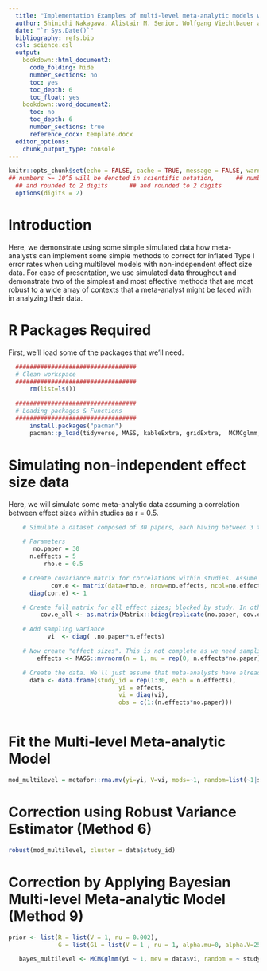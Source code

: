 ```yaml
---
  title: "Implementation Examples of multi-level meta-analytic models with robust variance estimators and using Bayesian approaches to deal with non-independent effect sizes"
  author: Shinichi Nakagawa, Alistair M. Senior, Wolfgang Viechtbauer and Daniel W. A. Noble
  date: "`r Sys.Date()`"
  bibliography: refs.bib
  csl: science.csl
  output: 
    bookdown::html_document2:
      code_folding: hide
      number_sections: no
      toc: yes
      toc_depth: 6
      toc_float: yes
    bookdown::word_document2:
      toc: no
      toc_depth: 6
      number_sections: true
      reference_docx: template.docx
  editor_options: 
    chunk_output_type: console
---
```


```r
knitr::opts_chunk$set(echo = FALSE, cache = TRUE, message = FALSE, warning = FALSE, tidy = TRUE, fig.width = 10)
## numbers >= 10^5 will be denoted in scientific notation,      ## numbers >= 10^5 will be denoted in scientific notation,
  ## and rounded to 2 digits      ## and rounded to 2 digits
  options(digits = 2)
```

# Introduction
Here, we demonstrate using some simple simulated data how meta-analyst's can implement some simple methods to correct for inflated Type I error rates when using multilevel models with non-independent effect size data. For ease of presentation, we use simulated data throughout and demonstrate two of the simplest and most effective methods that are most robust to a wide array of contexts that a meta-analyst might be faced with in analyzing their data.

# R Packages Required

First, we'll load some of the packages that we'll need.

```r
  ##################################
  # Clean workspace
  ##################################
      rm(list=ls())

  ##################################
  # Loading packages & Functions
  ##################################
      install.packages("pacman")
      pacman::p_load(tidyverse, MASS, kableExtra, gridExtra,  MCMCglmm, brms,  metafor, robumeta, clubSandwich)
```

# Simulating non-independent effect size data

Here, we will simulate some meta-analytic data assuming a correlation between effect sizes within studies as r = 0.5.

```r
    # Simulate a dataset composed of 30 papers, each having between 3 to 20 effects from the same study.

    # Parameters
       no.paper = 30
      n.effects = 5
          rho.e = 0.5

    # Create covariance matrix for correlations within studies. Assume SD = 1.
            cov.e <- matrix(data=rho.e, nrow=no.effects, ncol=no.effects)
      diag(cor.e) <- 1

    # Create full matrix for all effect sizes; blocked by study. In other words, effects from a study are independent, but correlated by r=0.5 within study. 
         cov.e_all <- as.matrix(Matrix::bdiag(replicate(no.paper, cov.e, simplify=FALSE)))

    # Add sampling variance
           vi  <- diag( ,no.paper*n.effects)

    # Now create "effect sizes". This is not complete as we need sampling error etc. Add study specific effect (tau2 = 1.2). 
        effects <- MASS::mvrnorm(n = 1, mu = rep(0, n.effects*no.paper) + rep(rnorm(no.paper, 0, sqrt(1.2)), each = n.effects), cov.e_all + vi)    

    # Create the data. We'll just assume that meta-analysts have already derived their effect size and sampling variance
      data <- data.frame(study_id = rep(1:30, each = n.effects),
                               yi = effects,
                               vi = diag(vi),
                               obs = c(1:(n.effects*no.paper)))
   
```

# Fit the Multi-level Meta-analytic Model
```r
mod_multilevel = metafor::rma.mv(yi=yi, V=vi, mods=~1, random=list(~1|study_id,~1|obs), data=data, test="t")
```
# Correction using Robust Variance Estimator (Method 6)

```r
robust(mod_multilevel, cluster = data$study_id)
```
# Correction by Applying Bayesian Multi-level Meta-analytic Model (Method 9)

```r
prior <- list(R = list(V = 1, nu = 0.002), 
              G = list(G1 = list(V = 1 , nu = 1, alpha.mu=0, alpha.V=25^2)))

   bayes_multilevel <- MCMCglmm(yi ~ 1, mev = data$vi, random = ~ study_id, data = data, prior = prior, verbose = FALSE)
```


